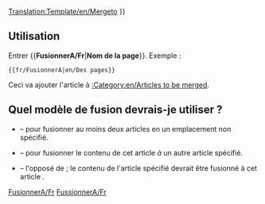 <noinclude>[[Translation:Template/en/Mergeto]]</noinclude><noinclude></noinclude>
{{en/Ambox| type  = move
| image = mergeto.png
| text  =  {{#IF: {{{1|}}} |Il a été suggéré que le contenu de cet article soit <span class="plainlinks">[http://fr.wikipedia.org/wiki/Wikip%C3%A9dia:Pages_%C3%A0_fusionner fusionné]</span> à <!--
                            --> ''[[:{{NAMESPACE}}:{{{1}}}|{{{1}}}]]''. ([[:{{NAMESPACE}} talk:{{{1}}}|Discuster]]) | Aucun non de page n'a été donné. Corrigez cela ou supprimez ce modèle.
}} }}<includeonly>{{{2|[[Category:en/Articles to be merged|{{PAGENAME}}]]}}}</includeonly><noinclude>

==Utilisation==
Entrer <nowiki>{{</nowiki>'''FusionnerA/Fr'''|'''Nom de la page'''<nowiki>}}</nowiki>. Exemple :
<pre>{{fr/FusionnerA|en/Des pages}}</pre>
Ceci va ajouter l'article à [[:Category:en/Articles to be merged]].

== Quel modèle de fusion devrais-je utiliser ? ==
* {{en/S|Fusionner/Fr}} &ndash; pour fusionner au moins deux articles en un emplacement non spécifié.
* {{en/S|FusionnerA/Fr}} &ndash; pour fusionner le contenu de cet article ''à'' un autre article spécifié.
* {{en/S|FusionnerDepuis/Fr}} &ndash; l'opposé de {{en/S|FusionnerA/Fr}}; le contenu de l'article spécifié devrait être fusionné à cet article .

[[Category:fr/Modèles|FusionnerA/Fr]][[Category:fr/Infobox|FussionnerA/Fr]]</noinclude>
